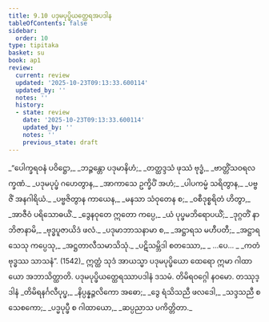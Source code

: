 ```yaml
---
title: 9.10 ပဒုမပုပ္ဖိယတ္ထေရအပဒါန
tableOfContents: false
sidebar:
  order: 10
type: tipitaka
basket: su
book: ap1
review:
  current: review
  updated: '2025-10-23T09:13:33.600114'
  updated_by: ''
  notes: ''
  history:
  - state: review
    date: '2025-10-23T09:13:33.600114'
    updated_by: ''
    notes: ''
    previous_state: draft
---
```



<ReviewStatus review={frontmatter.review} showDetails={true} />

<HypothesisAnnotation frontmatter={frontmatter} />

<DynamicBreadcrumb />

<Division number="51" book="ap1" e="ch" v="20" p="145">

<Paragraph number="1754" type="verses" book="ap1">
_“ပေါက္ခရဝနံ ပဝိဋ္ဌော,_  
_ဘဉ္ဇန္တော ပဒုမာနိဟံ;_  
_တတ္ထဒ္ဒသံ ဖုဿံ ဗုဒ္ဓံ,_  
_ဗာတ္တိံသဝရလက္ခဏံ._  

</Paragraph>

</Division>
<Division number="52" book="ap1" e="ch" v="20" p="145">

<Paragraph number="1755" type="verses" book="ap1">
_ပဒုမပုပ္ဖံ ဂဟေတွာန,_  
_အာကာသေ ဥက္ခိပိံ အဟံ;_  
_ပါပကမ္မံ သရိတွာန,_  
_ပဗ္ဗဇိံ အနဂါရိယံ._  

</Paragraph>

</Division>
<Division number="53" book="ap1" e="ch" v="20" p="145">

<Paragraph number="1756" type="verses" book="ap1">
_ပဗ္ဗဇိတွာန ကာယေန,_  
_မနသာ သံဝုတေန စ;_  
_ဝစီဒုစ္စရိတံ ဟိတွာ,_  
_အာဇီဝံ ပရိသောဓယိံ._  

</Paragraph>

</Division>
<Division number="54" book="ap1" e="ch" v="20" p="145">

<Paragraph number="1757" type="verses" book="ap1">
_ဒွေနဝုတေ ဣတော ကပ္ပေ,_  
_ယံ ပုပ္ဖမဘိရောပယိံ;_  
_ဒုဂ္ဂတိံ နာဘိဇာနာမိ,_  
_ဗုဒ္ဓပူဇာယိဒံ ဖလံ._  

</Paragraph>

</Division>
<Division number="55" book="ap1" e="ch" v="20" p="145">

<Paragraph number="1758" type="verses" book="ap1">
_ပဒုမာဘာသနာမာ စ,_  
_အဋ္ဌာရသ မဟီပတီ;_  
_အဋ္ဌာရသေသု ကပ္ပေသု,_  
_အဋ္ဌတာလီသမာသိသုံ._  

</Paragraph>

</Division>
<Division number="56" book="ap1" e="ch" v="20" p="146">

<Paragraph number="1759" type="verses" book="ap1">
_ပဋိသမ္ဘိဒါ စတဿော,_  
_ …ပေ… _  
_ကတံ ဗုဒ္ဓဿ သာသနံ”. (1542)_  

</Paragraph>

<Paragraph number="1760" book="ap1">
ဣတ္ထံ သုဒံ အာယသ္မာ ပဒုမပုပ္ဖိယော ထေရော ဣမာ ဂါထာယော အဘာသိတ္ထာတိ.

</Paragraph>
</Division>

<Paragraph number="1761" type="center" book="ap1">
ပဒုမပုပ္ဖိယတ္ထေရဿာပဒါနံ ဒသမံ.



</Paragraph>

<Paragraph number="1762" type="center" book="ap1">
တိမိရဝဂ္ဂေါ နဝမော.



</Paragraph>

<Paragraph number="1763" type="center" book="ap1">
တဿုဒ္ဒါနံ


</Paragraph>

<Paragraph number="1764" type="verses" book="ap1">
_တိမိရနင်္ဂလီပုပ္ဖ,_  
_နိပ္ပန္နဉ္ဇလိကော အဓော;_  
_ဒွေ ရံသိသညီ ဖလဒေါ,_  
_သဒ္ဒသညီ စ သေစကော;_  
_ပဒ္မပုပ္ဖီ စ ဂါထာယော,_  
_ဆပ္ပညာသ ပကိတ္တိတာ._
</Paragraph>